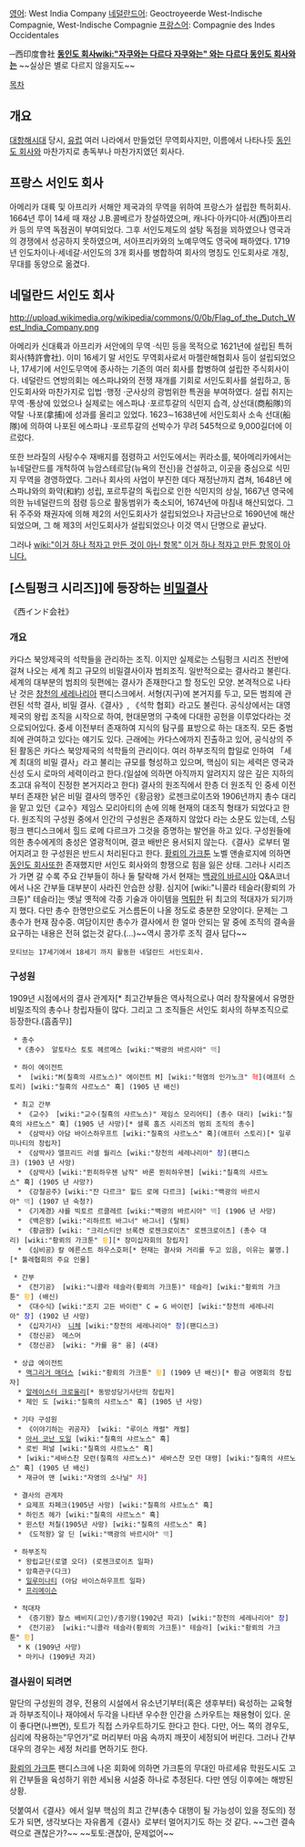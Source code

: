 [[영어]]: West India Company
[[네덜란드어]]: Geoctroyeerde West-Indische Compagnie, West-Indische Compagnie
[[프랑스어]]: Compagnie des Indes Occidentales

─西印度會社
'''[[동인도 회사]][[wiki:"자쿠와는 다르다 자쿠와는" 와는 다르다 동인도 회사와는]]''' ~~실상은 별로 다르지 않을지도~~

[[목차]]

== 개요 ==
[[대항해시대]] 당시, [[유럽]] 여러 나라에서 만들었던 무역회사지만, 이름에서 나타나듯 [[동인도 회사]]와 마찬가지로 총독부나 마찬가지였던 회사다.
 
== 프랑스 서인도 회사 ==

아메리카 대륙 및 아프리카 서해안 제국과의 무역을 위하여 프랑스가 설립한 특허회사.
1664년 루이 14세 때 재상 J.B.콜베르가 창설하였으며, 캐나다·아카디아·서(西)아프리카 등의 무역 독점권이 부여되었다. 그후 서인도제도의 설탕 독점을 꾀하였으나 영국과의 경쟁에서 성공하지 못하였으며, 서아프리카와의 노예무역도 영국에 패하였다. 1719년 인도차이나·세네갈·서인도의 3개 회사를 병합하여 회사의 명칭도 인도회사로 개칭, 무대를 동양으로 옮겼다.

== 네덜란드 서인도 회사 ==
http://upload.wikimedia.org/wikipedia/commons/0/0b/Flag_of_the_Dutch_West_India_Company.png

아메리카 신대륙과 아프리카 서안에의 무역 ·식민 등을 목적으로 1621년에 설립된 특허회사(特許會社).
이미 16세기 말 서인도 무역회사로서 마젤란해협회사 등이 설립되었으나, 17세기에 서인도무역에 종사하는 기존의 여러 회사를 합병하여 설립한 주식회사이다. 네덜란드 연방의회는 에스파냐와의 전쟁 재개를 기회로 서인도회사를 설립하고, 동인도회사와 마찬가지로 입법 ·행정 ·군사상의 광범위한 특권을 부여하였다. 설립 취지는 무역 ·통상에 있었으나 실제로는 에스파냐 ·포르투갈의 식민지 습격, 상선대(商船隊)의 약탈 ·나포(拿捕)에 성과를 올리고 있었다. 1623∼1638년에 서인도회사 소속 선대(船隊)에 의하여 나포된 에스파냐 ·포르투갈의 선박수가 무려 545척으로 9,000길더에 이르렀다.

또한 브라질의 사탕수수 재배지를 점령하고 서인도에서는 퀴라소를, 북아메리카에서는 뉴네덜란드를 개척하여 뉴암스테르담(뉴욕의 전신)을 건설하고, 이곳을 중심으로 식민지 무역을 경영하였다. 그러나 회사의 사업이 부진한 데다 재정난까지 겹쳐, 1648년 에스파냐와의 화약(和約) 성립, 포르투갈의 독립으로 인한 식민지의 상실, 1667년 영국에 의한 뉴네덜란드의 점령 등으로 활동범위가 축소되어, 1674년에 마침내 해산되었다. 그 뒤 주주와 채권자에 의해 제2의 서인도회사가 설립되었으나 자금난으로 1690년에 해산되었으며, 그 해 제3의 서인도회사가 설립되었으나 이것 역시 단명으로 끝났다.

그러나 [[wiki:"이거 하나 적자고 만든 것이 아닌 항목" 이거 하나 적자고 만든 항목이 아니다.]]

== [스팀펑크 시리즈]]에 등장하는 [[비밀결사]] ==

《西インド会社》

=== 개요 ===
카다스 북앙제국의 석학들을 관리하는 조직. 이지만 실제로는 스팀펑크 시리즈 전반에 걸쳐 나오는 세계 최고 규모의 비밀결사이자 범죄조직. 일반적으로는 결사라고 불린다. 세계의 대부분의 범죄의 뒷편에는 결사가 존재한다고 할 정도인 모양. 본격적으로 나타난 것은 [[창천의 세레나리아]] 팬디스크에서.
서형(지구)에 본거지를 두고, 모든 범죄에 관련된 석학 결사, 비밀 결사.《결사》, 《석학 협회》라고도 불린다. 공식상에서는 대영제국의 왕립 조직을 시작으로 하여, 현대문명의 구축에 다대한 공헌을 이루었다라는 것으로되어있다. 중세 이전부터 존재하여 지식의 탐구를 표방으로 하는 대조직. 모든 중범죄에 관여하고 있다는 얘기도 있다. 근래에는 카다스에까지 진출하고 있어, 공식상의 주된 활동은 카다스 북앙제국의 석학들의 관리이다. 여러 하부조직의 합일로 인하여 「세계 최대의 비밀 결사」라고 불리는 규모를 형성하고 있으며, 핵심이 되는 세력은 영국과 신성 도시 로마의 세력이라고 한다.(일설에 의하면 아직까지 알려지지 않은 깊은 지하의 초고대 유적이 진정한 본거지라고 한다) 결사의 원조직에서 한층 더 원조직 인 중세 이전부터 존재한 낡은 비밀 결사의 맹주인《황금왕》로젠크로이츠와 1906년까지 총수 대리을 맡고 있던《교수》제임스 모리아티의 손에 의해 현재의 대조직 형태가 되었다고 한다. 원조직의 구성원 중에서 인간의 구성원은 존재하지 않았다 라는 소문도 있는데, 스팀펑크 팬디스크에서 힐드 로메 다르크가 그것을 증명하는 발언을 하고 있다. 구성원들에 의한 총수에게의 충성은 열광적이며, 결코 배반은 용서되지 않는다.《결사》로부터 멀어지려고 한 구성원은 반드시 처리된다고 한다.
[[황뢰의 가크툰]] 노벨 앤솔로지에 의하면 [[동인도 회사]]또한 존재했지만 서인도 회사와의 항쟁으로 힘을 잃은 상태.
그러나 시리즈가 가면 갈 수록 주요 간부들이 하나 둘 탈락해 가서 현재는 [[백광의 바르시아]] Q&A코너에서 나온 간부들 대부분이 사라진 안습한 상황. 심지어 [wiki:"니콜라 테슬라(황뢰의 가크툰)" 테슬라]는 옛날 옛적에 각종 기술과 아이템을 [[먹튀]]한 뒤 최고의 적대자가 되기까지 했다. 다만 총수 한명만으로도 거스름돈이 나올 정도로 충분한 모양이다. 문제는 그 총수가 현재 잠수중. 여담이지만 총수가 결사에서 한 얼마 안되는 말 중에 조직의 결속을 요구하는 내용은 전혀 없는것 같다.(...)~~역시 콩가루 조직 결사 답다~~
 모티브는 17세기에서 18세기 까지 활동한 네덜란드 서인도회사. 

=== 구성원 ===
1909년 시점에서의 결사 관계자[* 최고간부들은 역사적으로나 여러 창작물에서 유명한 비밀조직의 총수나 창립자들이 많다. 그리고 그 조직들은 서인도 회사의 하부조직으로 등장한다.(흠좀무)]
  * 총수
   *《총수》 알토타스 토토 헤르메스 [wiki:"백광의 바르시아" <font color="gray">백</font>]

  * 하이 에이전트 
   *  [wiki:"M(칠흑의 샤르노스)" 에이전트 M] [wiki:"혁염의 인가노크" <font color="red">혁</font>](애프터 스토리) [wiki:"칠흑의 샤르노스" <font color="black">흑</font>] (1905 년 배신)

  * 최고 간부
   * 《교수》 [wiki:"교수(칠흑의 샤르노스)" 제임스 모리어티] (총수 대리) [wiki:"칠흑의 샤르노스" <font color="black">흑</font>] (1905 년 사망)[* 셜록 홈즈 시리즈의 범죄 조직의 총수]
   * 《삼박사》아담 바이스하우프트 [wiki:"칠흑의 샤르노스" <font color="black">흑</font>](애프터 스토리)[* 일루미나티의 창립자]
   * 《삼박사》앨프리드 러셀 월리스 [wiki:"창천의 세레나리아" <font color=0009C>창</font>](팬디스크) (1903 년 사망)
   * 《삼박사》[wiki:"뮌히하우젠 남작" 바론 뮌히하우젠] [wiki:"칠흑의 샤르노스" <font color="black">흑</font>] (1905 년 사망?)
   * 《강철공주》[wiki:"잔 다르크" 힐드 로메 다르크] [wiki:"백광의 바르시아" <font color="gray">백</font>] (1907 년 숙청?)
   * 《기계경》샤를 빅토르 르클레르 [wiki:"백광의 바르시아" <font color="gray">백</font>] (1906 년 사망)
   * 《백은왕》[wiki:"리하르트 바그너" 바그너] (탈퇴)
   * 《황금왕》[wiki: "크리스티안 브록켄 로젠크로이츠" 로젠크로이츠] (총수 대리) [wiki:"황뢰의 가크툰" <font color="orange">황</font>][* 장미십자회의 창립자]
   * 《심비공》칼 에른스트 하우스호퍼[* 현재는 결사와 거리를 두고 있음, 이유는 불명.][* 툴레협회의 주요 인물]

  * 간부
   * 《전기공》 [wiki:"니콜라 테슬라(황뢰의 가크툰)" 테슬라] [wiki:"황뢰의 가크툰" <font color="orange">황</font>] (배신)
   * 《대수식》[wiki:"조지 고든 바이런" C = G 바이런] [wiki:"창천의 세레나리아" <font color=0009C>창</font>] (1902 년 사망)
   * 《십자기사》 [[니체]] [wiki:"창천의 세레나리아" <font color=0009C>창</font>](팬디스크)
   * 《정신공》 메스머
   * 《정신공》 [wiki: "카를 융" 융] (4대)

  * 상급 에이전트
   * [[맥그리거 매더스]] [wiki:"황뢰의 가크툰" <font color="orange">황</font>] (1909 년 배신)[* 황금 여명회의 창립자]
   * [[알레이스터 크로울리]][* 동방성당기사단의 창립자]
   * 제인 도 [wiki:"칠흑의 샤르노스" <font color="black">흑</font>] (1905 년 사망)
  
  * 기타 구성원
   * 《이야기하는 귀공자》 [wiki: "루이스 캐럴" 캐럴]
   * [[아서 코난 도일]] [wiki:"칠흑의 샤르노스" <font color="black">흑</font>]
   * 로빈 퍼널 [wiki:"칠흑의 샤르노스" <font color="black">흑</font>]
   * [wiki:"세바스찬 모런(칠흑의 샤르노스)" 세바스찬 모런 대령] [wiki:"칠흑의 샤르노스" <font color="black">흑</font>] (1905 년 배신)
   * 재규어 맨 [wiki:"자영의 소나닐" <font color="purple">자</font>]

  * 결사의 관계자
   * 요제프 차페크(1905년 사망) [wiki:"칠흑의 샤르노스" <font color="black">흑</font>]
   * 하인츠 헤가 [wiki:"칠흑의 샤르노스" <font color="black">흑</font>]
   * 윈스턴 처칠(1905년 사망) [wiki:"칠흑의 샤르노스" <font color="black">흑</font>]
   * 《도적왕》알 딘 [wiki:"백광의 바르시아" <font color="gray">백</font>]

  * 하부조직
   * 왕립교단(로열 오더) (로젠크로이츠 일파)
   * 암흑관구(다크)
   * [[일루미나티]] (아담 바이스하우프트 일파)
   * [[프리메이슨]]
  
  * 적대자
   * 《증기왕》찰스 배비지(고인)/증기왕(1902년 파괴) [wiki:"창천의 세레나리아" <font color=0009C>창</font>]
   * 《전기공》 [wiki:"니콜라 테슬라(황뢰의 가크툰)" 테슬라] [wiki:"황뢰의 가크툰" <font color="orange">황</font>]
   * K (1909년 사망)
   * 마키나 (1909년 자괴)

=== 결사원이 되려면 ===

말단의 구성원의 경우, 전용의 시설에서 유소년기부터(혹은 생후부터) 육성하는 교육형과 하부조직이나 재야에서 두각을 나타낸 우수한 인간을 스카우트는 채용형이 있다. 운이 좋다면(나쁘면), 토트가 직접 스카우트하기도 한다고 한다. 
다만, 어느 쪽의 경우도, 심리에 작용하는“무언가”로 머리부터 마음 속까지 깨끗이 세정되어 버린다. 그러나 간부 대우의 경우는 세정 처리를 면하기도 한다.

[[황뢰의 가크툰]] 팬디스크에 나온 회화에 의하면 가크툰의 무대인 마르세유 학원도시도 고위 간부들을 육성하기 위한 세뇌용 시설중 하나로 추정된다. 다만 엔딩 이후에는 해방된 상황.

덧붙여서《결사》에서 일부 핵심의 최고 간부(총수 대행이 될 가능성이 있을 정도의) 정도가 되면, 생각보다는 자유롭게《결사》로부터 멀어지기도 하는 것 같다. ~~그런 결속력으로 괜찮은가?~~  ~~토토:괜찮아, 문제없어~~ 
